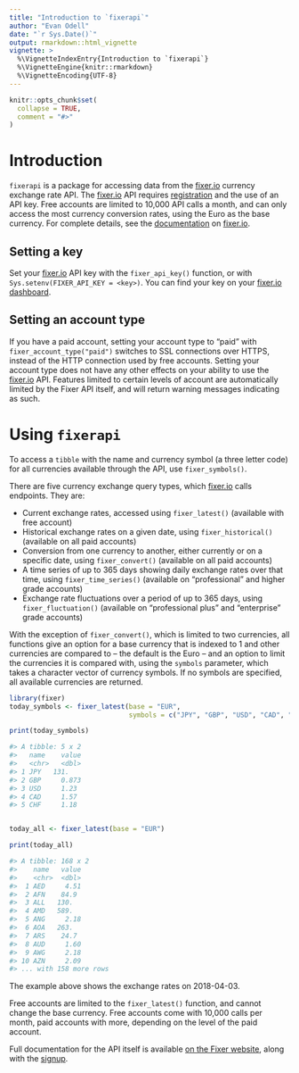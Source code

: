 ```yaml
---
title: "Introduction to `fixerapi`"
author: "Evan Odell"
date: "`r Sys.Date()`"
output: rmarkdown::html_vignette
vignette: >
  %\VignetteIndexEntry{Introduction to `fixerapi`}
  %\VignetteEngine{knitr::rmarkdown}
  %\VignetteEncoding{UTF-8}
---
```


```r
knitr::opts_chunk$set(
  collapse = TRUE,
  comment = "#>"
)
```

# Introduction

`fixerapi` is a package for accessing data from the [fixer.io](https://fixer.io) currency exchange rate API. The [fixer.io](https://fixer.io) API requires [registration](https://fixer.io/product) and the use of an API key. Free accounts are limited to 10,000 API calls a month, and can only access the most currency conversion rates, using the Euro as the base currency. For complete details, see the [documentation](https://fixer.io/documentation) on [fixer.io](https://fixer.io).

## Setting a key

Set your [fixer.io](https://fixer.io) API key with the `fixer_api_key()` function, or with `Sys.setenv(FIXER_API_KEY = <key>)`. You can find your key on your [fixer.io dashboard](https://fixer.io/dashboard).

## Setting an account type

If you have a paid account, setting your account type to "paid" with `fixer_account_type("paid")` switches to SSL connections over HTTPS, instead of the HTTP connection used by free accounts. Setting your account type does not have any other effects on your ability to use the [fixer.io](https://fixer.io) API. Features limited to certain levels of account are automatically limited by the Fixer API itself, and will return warning messages indicating as such.

# Using `fixerapi`

To access a `tibble` with the name and currency symbol (a three letter code) for all currencies available through the API, use `fixer_symbols()`.

There are five currency exchange query types, which [fixer.io](https://fixer.io) calls endpoints. They are:

* Current exchange rates, accessed using `fixer_latest()` (available with free account)
* Historical exchange rates on a given date, using `fixer_historical()` (available on all paid accounts)
* Conversion from one currency to another, either currently or on a specific date, using `fixer_convert()` (available on all paid accounts)
* A time series of up to 365 days showing daily exchange rates over that time, using `fixer_time_series()` (available on "professional" and higher grade accounts)
* Exchange rate fluctuations over a period of up to 365 days, using `fixer_fluctuation()` (available on "professional plus" and "enterprise" grade accounts)

With the exception of `fixer_convert()`, which is limited to two currencies, all functions give an option for a base currency that is indexed to 1 and other currencies are compared to -- the default is the Euro -- and an option to limit the currencies it is compared with, using the `symbols` parameter, which takes a character vector of currency symbols. If no symbols are specified, all available currencies are returned.


```r
library(fixer)
today_symbols <- fixer_latest(base = "EUR", 
                              symbols = c("JPY", "GBP", "USD", "CAD", "CHF"))

print(today_symbols)

#> A tibble: 5 x 2
#>   name    value
#>   <chr>   <dbl>
#> 1 JPY   131.   
#> 2 GBP     0.873
#> 3 USD     1.23 
#> 4 CAD     1.57 
#> 5 CHF     1.18 


today_all <- fixer_latest(base = "EUR")

print(today_all)

#> A tibble: 168 x 2
#>    name   value
#>    <chr>  <dbl>
#>  1 AED     4.51
#>  2 AFN    84.9 
#>  3 ALL   130.  
#>  4 AMD   589.  
#>  5 ANG     2.18
#>  6 AOA   263.  
#>  7 ARS    24.7 
#>  8 AUD     1.60
#>  9 AWG     2.18
#> 10 AZN     2.09
#> ... with 158 more rows
```

The example above shows the exchange rates on 2018-04-03.

Free accounts are limited to the `fixer_latest()` function, and cannot change the base currency. Free accounts come with 10,000 calls per month, paid accounts with more, depending on the level of the paid account.

Full documentation for the API itself is available [on the Fixer website](https://fixer.io/documentation), along with the [signup](https://fixer.io/product).



